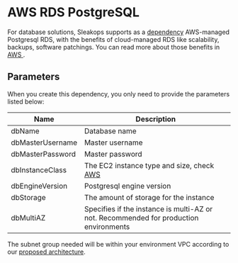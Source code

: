 
# AWS RDS PostgreSQL

For database solutions, Sleakops supports as a [dependency](./index.mdx) AWS-managed Postgresql RDS, with the benefits of cloud-managed RDS like scalability, backups, software patchings. You can read more about those benefits in [AWS <FiExternalLink/>](https://docs.aws.amazon.com/AmazonRDS/latest/UserGuide/Welcome.html#Welcome.Concepts.RDS).

## Parameters

When you create this dependency, you only need to provide the parameters listed below:

| Name             | Description                                                                                                                                                                        |
| ---------------- | ---------------------------------------------------------------------------------------------------------------------------------------------------------------------------------- |
| dbName           | Database name                                                                                                                                                                      |
| dbMasterUsername | Master username                                                                                                                                                                    |
| dbMasterPassword | Master password                                                                                                                                                                    |
| dbInstanceClass  | The EC2 instance type and size, check [AWS <FiExternalLink/>](https://docs.aws.amazon.com/AmazonRDS/latest/UserGuide/Concepts.DBInstanceClass.html#Concepts.DBInstanceClass.Types) |
| dbEngineVersion  | Postgresql engine version                                                                                                                                                          |
| dbStorage        | The amount of storage for the instance                                                                                                                                             |
| dbMultiAZ        | Specifies if the instance is multi-AZ or not. Recommended for production environments                                                                                              |

The subnet group needed will be within your environment VPC according to our [proposed architecture](/provider/aws.mdx).
